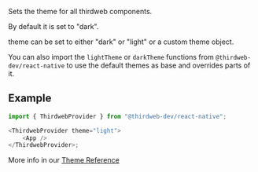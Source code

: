 Sets the theme for all thirdweb components.

By default it is set to "dark".

theme can be set to either "dark" or "light" or a custom theme object.

You can also import the `lightTheme` or `darkTheme` functions from `@thirdweb-dev/react-native` to use the default themes as base and overrides parts of it.

## Example

```javascript
import { ThirdwebProvider } from "@thirdweb-dev/react-native";

<ThirdwebProvider theme="light">
	<App />
</ThirdwebProvider>;
```

More info in our [Theme Reference](/references/react-native/ThirdwebProviderProps#theme)
